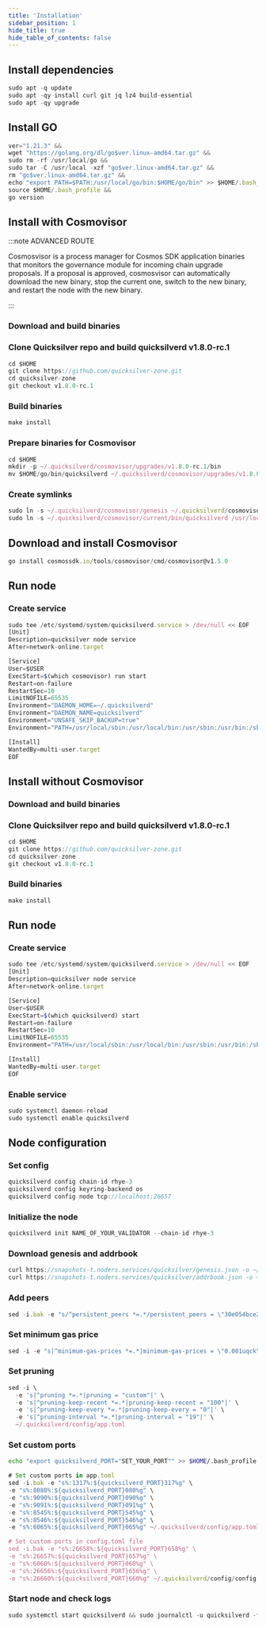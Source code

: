```yaml
---
title: 'Installation'
sidebar_position: 1
hide_title: true
hide_table_of_contents: false
---
```



<PageTitle
  iconUrl="img/quicksilver-icon.svg"
  title="Installation"
  chainId="rhye-3"
  version="v1.8.0-rc.1"
/>

## Install dependencies

```js
sudo apt -q update
sudo apt -qy install curl git jq lz4 build-essential
sudo apt -qy upgrade
```

## Install GO

```js
ver="1.21.3" &&
wget "https://golang.org/dl/go$ver.linux-amd64.tar.gz" &&
sudo rm -rf /usr/local/go &&
sudo tar -C /usr/local -xzf "go$ver.linux-amd64.tar.gz" &&
rm "go$ver.linux-amd64.tar.gz" &&
echo "export PATH=$PATH:/usr/local/go/bin:$HOME/go/bin" >> $HOME/.bash_profile &&
source $HOME/.bash_profile &&
go version
```

## Install with Cosmovisor

:::note ADVANCED ROUTE

Cosmosvisor is a process manager for Cosmos SDK application binaries that monitors the governance module for incoming chain upgrade proposals. If a proposal is approved, cosmosvisor can automatically download the new binary, stop the current one, switch to the new binary, and restart the node with the new binary.

:::

### Download and build binaries

### Clone Quicksilver repo and build quicksilverd v1.8.0-rc.1

```js
cd $HOME
git clone https://github.com/quicksilver-zone.git
cd quicksilver-zone
git checkout v1.8.0-rc.1
```

### Build binaries

```js
make install
```

### Prepare binaries for Cosmovisor

```js
cd $HOME
mkdir -p ~/.quicksilverd/cosmovisor/upgrades/v1.8.0-rc.1/bin
mv $HOME/go/bin/quicksilverd ~/.quicksilverd/cosmovisor/upgrades/v1.8.0-rc.1/bin/
```

### Create symlinks

```js
sudo ln -s ~/.quicksilverd/cosmovisor/genesis ~/.quicksilverd/cosmovisor/current -f
sudo ln -s ~/.quicksilverd/cosmovisor/current/bin/quicksilverd /usr/local/bin/quicksilverd -f
```

## Download and install Cosmovisor

```js
go install cosmossdk.io/tools/cosmovisor/cmd/cosmovisor@v1.5.0
```

## Run node

### Create service

```js
sudo tee /etc/systemd/system/quicksilverd.service > /dev/null << EOF
[Unit]
Description=quicksilver node service
After=network-online.target

[Service]
User=$USER
ExecStart=$(which cosmovisor) run start
Restart=on-failure
RestartSec=10
LimitNOFILE=65535
Environment="DAEMON_HOME=~/.quicksilverd"
Environment="DAEMON_NAME=quicksilverd"
Environment="UNSAFE_SKIP_BACKUP=true"
Environment="PATH=/usr/local/sbin:/usr/local/bin:/usr/sbin:/usr/bin:/sbin:/bin:/usr/games:/usr/local/games:/snap/bin:~/.quicksilverd/cosmovisor/current/bin"

[Install]
WantedBy=multi-user.target
EOF
```

## Install without Cosmovisor

### Download and build binaries

### Clone Quicksilver repo and build quicksilverd v1.8.0-rc.1

```js
cd $HOME
git clone https://github.com/quicksilver-zone.git
cd quicksilver-zone
git checkout v1.8.0-rc.1
```

### Build binaries

```js
make install
```

## Run node

### Create service

```js
sudo tee /etc/systemd/system/quicksilverd.service > /dev/null << EOF
[Unit]
Description=quicksilver node service
After=network-online.target

[Service]
User=$USER
ExecStart=$(which quicksilverd) start
Restart=on-failure
RestartSec=10
LimitNOFILE=65535
Environment="PATH=/usr/local/sbin:/usr/local/bin:/usr/sbin:/usr/bin:/sbin:/bin:/usr/games:/usr/local/games:/snap/bin"

[Install]
WantedBy=multi-user.target
EOF
```

### Enable service

```js
sudo systemctl daemon-reload
sudo systemctl enable quicksilverd
```

## Node configuration

### Set config

```js
quicksilverd config chain-id rhye-3
quicksilverd config keyring-backend os
quicksilverd config node tcp://localhost:26657
```

### Initialize the node

```js
quicksilverd init NAME_OF_YOUR_VALIDATOR --chain-id rhye-3
```

### Download genesis and addrbook

```js
curl https://snapshots-t.noders.services/quicksilver/genesis.json -o ~/.quicksilverd/config/genesis.json
curl https://snapshots-t.noders.services/quicksilver/addrbook.json -o ~/.quicksilverd/config/addrbook.json
```

### Add peers

```js
sed -i.bak -e "s/^persistent_peers *=.*/persistent_peers = \"30e054bce2e72334fcc3af90aa6985cc55eaec7a@quicksilver-t-rpc.noders.services:11156\"/" ~/.quicksilverd/config/config.toml
```

### Set minimum gas price

```js
sed -i -e "s|^minimum-gas-prices *=.*|minimum-gas-prices = \"0.001uqck\"|" ~/.quicksilverd/config/app.toml
```

### Set pruning

```js
sed -i \
  -e 's|^pruning *=.*|pruning = "custom"|' \
  -e 's|^pruning-keep-recent *=.*|pruning-keep-recent = "100"|' \
  -e 's|^pruning-keep-every *=.*|pruning-keep-every = "0"|' \
  -e 's|^pruning-interval *=.*|pruning-interval = "19"|' \
  ~/.quicksilverd/config/app.toml
```

### Set custom ports

```bash
echo "export quicksilverd_PORT="SET_YOUR_PORT"" >> $HOME/.bash_profile
```

```js
# Set custom ports in app.toml
sed -i.bak -e "s%:1317%:${quicksilverd_PORT}317%g" \
-e "s%:8080%:${quicksilverd_PORT}080%g" \
-e "s%:9090%:${quicksilverd_PORT}090%g" \
-e "s%:9091%:${quicksilverd_PORT}091%g" \
-e "s%:8545%:${quicksilverd_PORT}545%g" \
-e "s%:8546%:${quicksilverd_PORT}546%g" \
-e "s%:6065%:${quicksilverd_PORT}065%g" ~/.quicksilverd/config/app.toml

# Set custom ports in config.toml file
sed -i.bak -e "s%:26658%:${quicksilverd_PORT}658%g" \
-e "s%:26657%:${quicksilverd_PORT}657%g" \
-e "s%:6060%:${quicksilverd_PORT}060%g" \
-e "s%:26656%:${quicksilverd_PORT}656%g" \
-e "s%:26660%:${quicksilverd_PORT}660%g" ~/.quicksilverd/config/config.toml
```

### Start node and check logs

```js
sudo systemctl start quicksilverd && sudo journalctl -u quicksilverd -f --no-hostname -o cat
```
